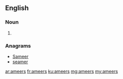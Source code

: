 ==English==

===Noun===
{{head|en|plural}}

# {{plural of|ameer|lang=en|nocat=1}}

===Anagrams===
* [[Sameer#English|Sameer]]
* [[seamer#English|seamer]]

[[ar:ameers]]
[[fr:ameers]]
[[ku:ameers]]
[[mg:ameers]]
[[my:ameers]]